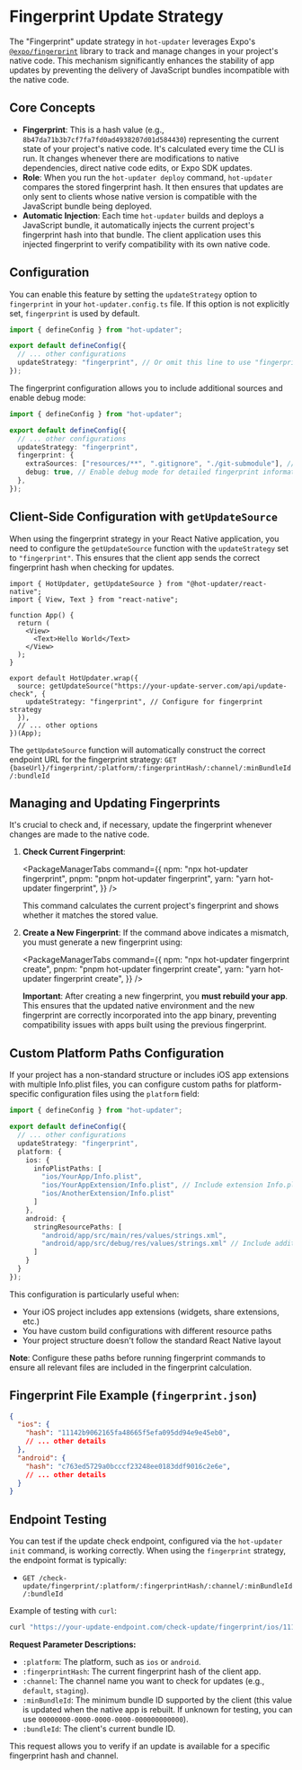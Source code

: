 
# Fingerprint Update Strategy

The "Fingerprint" update strategy in `hot-updater` leverages Expo's [`@expo/fingerprint`](https://expo.dev/blog/fingerprint-your-native-runtime) library to track and manage changes in your project's native code. This mechanism significantly enhances the stability of app updates by preventing the delivery of JavaScript bundles incompatible with the native code.

## Core Concepts

*   **Fingerprint**: This is a hash value (e.g., `8b47da71b3b7cf7fa7fd0ad4938207d01d584430`) representing the current state of your project's native code. It's calculated every time the CLI is run. It changes whenever there are modifications to native dependencies, direct native code edits, or Expo SDK updates.
*   **Role**: When you run the `hot-updater deploy` command, `hot-updater` compares the stored fingerprint hash. It then ensures that updates are only sent to clients whose native version is compatible with the JavaScript bundle being deployed.
*   **Automatic Injection**: Each time `hot-updater` builds and deploys a JavaScript bundle, it automatically injects the current project's fingerprint hash into that bundle. The client application uses this injected fingerprint to verify compatibility with its own native code.

## Configuration

You can enable this feature by setting the `updateStrategy` option to `fingerprint` in your `hot-updater.config.ts` file. If this option is not explicitly set, `fingerprint` is used by default.

```typescript title="hot-updater.config.ts"
import { defineConfig } from "hot-updater";

export default defineConfig({
  // ... other configurations
  updateStrategy: "fingerprint", // Or omit this line to use "fingerprint" by default
});
```

The fingerprint configuration allows you to include additional sources and enable debug mode:

```typescript title="hot-updater.config.ts"
import { defineConfig } from "hot-updater";

export default defineConfig({
  // ... other configurations
  updateStrategy: "fingerprint",
  fingerprint: {
    extraSources: ["resources/**", ".gitignore", "./git-submodule"], // Additional sources to include in fingerprint
    debug: true, // Enable debug mode for detailed fingerprint information
  },
});
```

## Client-Side Configuration with `getUpdateSource`

When using the fingerprint strategy in your React Native application, you need to configure the `getUpdateSource` function with the `updateStrategy` set to `"fingerprint"`. This ensures that the client app sends the correct fingerprint hash when checking for updates.

```tsx title="App.tsx"
import { HotUpdater, getUpdateSource } from "@hot-updater/react-native";
import { View, Text } from "react-native";

function App() {
  return (
    <View>
      <Text>Hello World</Text>
    </View>
  );
}

export default HotUpdater.wrap({
  source: getUpdateSource("https://your-update-server.com/api/update-check", {
    updateStrategy: "fingerprint", // Configure for fingerprint strategy
  }),
  // ... other options
})(App);
```

The `getUpdateSource` function will automatically construct the correct endpoint URL for the fingerprint strategy:
`GET {baseUrl}/fingerprint/:platform/:fingerprintHash/:channel/:minBundleId/:bundleId`

## Managing and Updating Fingerprints

It's crucial to check and, if necessary, update the fingerprint whenever changes are made to the native code.

1.  **Check Current Fingerprint**:

    <PackageManagerTabs command={{
      npm: "npx hot-updater fingerprint",
      pnpm: "pnpm hot-updater fingerprint",
      yarn: "yarn hot-updater fingerprint",
    }} />

    This command calculates the current project's fingerprint and shows whether it matches the stored value.

2.  **Create a New Fingerprint**:
    If the command above indicates a mismatch, you must generate a new fingerprint using:

    <PackageManagerTabs command={{
      npm: "npx hot-updater fingerprint create",
      pnpm: "pnpm hot-updater fingerprint create",
      yarn: "yarn hot-updater fingerprint create",
    }} />

    **Important**: After creating a new fingerprint, you **must rebuild your app**. This ensures that the updated native environment and the new fingerprint are correctly incorporated into the app binary, preventing compatibility issues with apps built using the previous fingerprint.

## Custom Platform Paths Configuration

If your project has a non-standard structure or includes iOS app extensions with multiple Info.plist files, you can configure custom paths for platform-specific configuration files using the `platform` field:

```typescript title="hot-updater.config.ts"
import { defineConfig } from "hot-updater";

export default defineConfig({
  // ... other configurations
  updateStrategy: "fingerprint",
  platform: {
    ios: {
      infoPlistPaths: [
        "ios/YourApp/Info.plist",
        "ios/YourAppExtension/Info.plist", // Include extension Info.plist
        "ios/AnotherExtension/Info.plist"
      ]
    },
    android: {
      stringResourcePaths: [
        "android/app/src/main/res/values/strings.xml",
        "android/app/src/debug/res/values/strings.xml" // Include additional resource files
      ]
    }
  }
});
```

This configuration is particularly useful when:
- Your iOS project includes app extensions (widgets, share extensions, etc.)
- You have custom build configurations with different resource paths
- Your project structure doesn't follow the standard React Native layout

**Note**: Configure these paths before running fingerprint commands to ensure all relevant files are included in the fingerprint calculation.

## Fingerprint File Example (`fingerprint.json`)

```json
{
  "ios": {
    "hash": "11142b9062165fa48665f5efa095dd94e9e45eb0",
    // ... other details
  },
  "android": {
    "hash": "c763ed5729a0bcccf23248ee0183ddf9016c2e6e",
    // ... other details
  }
}
```

## Endpoint Testing

You can test if the update check endpoint, configured via the `hot-updater init` command, is working correctly. When using the `fingerprint` strategy, the endpoint format is typically:

*   `GET /check-update/fingerprint/:platform/:fingerprintHash/:channel/:minBundleId/:bundleId`

Example of testing with `curl`:

```bash
curl "https://your-update-endpoint.com/check-update/fingerprint/ios/11142b9062165fa48665f5efa095dd94e9e45eb0/production/00000000-0000-0000-0000-000000000000/00000000-0000-0000-0000-000000000001"
```

**Request Parameter Descriptions:**

*   `:platform`: The platform, such as `ios` or `android`.
*   `:fingerprintHash`: The current fingerprint hash of the client app.
*   `:channel`: The channel name you want to check for updates (e.g., `default`, `staging`).
*   `:minBundleId`: The minimum bundle ID supported by the client (this value is updated when the native app is rebuilt. If unknown for testing, you can use `00000000-0000-0000-0000-000000000000`).
*   `:bundleId`: The client's current bundle ID.

This request allows you to verify if an update is available for a specific fingerprint hash and channel.
